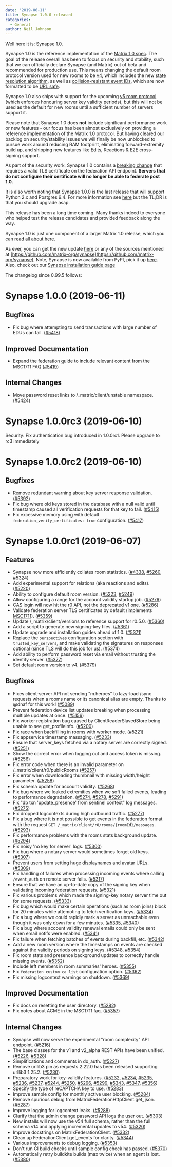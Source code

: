 ```yaml
---
date: '2019-06-11'
title: Synapse 1.0.0 released
categories:
  - General
author: Neil Johnson
---
```


Well here it is: Synapse 1.0.

Synapse 1.0 is the reference implementation of the [Matrix 1.0 spec](https://matrix.org/docs/spec). The goal of the release overall has been to focus on security and stability, such that we can officially declare Synapse (and Matrix) out of beta and recommended for production use. This means changing the default room protocol version used for new rooms to be [v4](https://github.com/matrix-org/matrix-doc/blob/37871106c6fc6013c17b5711fb93853fff140267/proposals/2002-rooms-v4.md), which includes the new [state resolution algorithm](https://github.com/matrix-org/matrix-doc/blob/f714aaadd011ac736d779f8460202a8d95799123/proposals/1442-state-resolution.md), as well as [collision-resistant event IDs](https://github.com/matrix-org/matrix-doc/blob/erikj/event_id_hashes/proposals/1659-event-id-as-hashes.md), which are now formatted to be [URL safe](https://github.com/matrix-org/matrix-doc/blob/rav/proposal/no_slash_in_event_id/proposals/1884-replace-slashes-in-event_ids.md).

Synapse 1.0 also ships with support for the upcoming [v5 room protocol](https://matrix.org/docs/spec/rooms/v5.html) (which enforces honouring server key validity periods), but this will not be used as the default for new rooms until a sufficient number of servers support it.

Please note that Synapse 1.0 does **not** include significant performance work or new features - our focus has been almost exclusively on providing a reference implementation of the Matrix 1.0 protocol. But having cleared our backlog on security/stability issues we will finally be now unblocked to pursue work around reducing RAM footprint, eliminating forward-extremity build up, and shipping new features like Edits, Reactions & E2E cross-signing support.

As part of the security work, Synapse 1.0 contains a [breaking change](https://github.com/matrix-org/synapse/blob/master/docs/MSC1711_certificates_FAQ.md#it-used-to-work-just-fine-why-are-you-breaking-everything) that requires a valid TLS certificate on the federation API endpoint. **Servers that do not configure their certificate will no longer be able to federate post 1.0.**

It is also worth noting that Synapse 1.0.0 is the last release that will support Python 2.x and Postgres 9.4. For more information see [here](/blog/2019/04/08/synapse-deprecating-postgres-9-4-and-python-2-x) but the TL;DR is that you should upgrade asap.

This release has been a long time coming. Many thanks indeed to everyone who helped test the release candidates and provided feedback along the way.

Synapse 1.0 is just one component of a larger Matrix 1.0 release, which you can [read all about here](/blog/2019/06/11/introducing-matrix-1-0-and-the-matrix-org-foundation).

As ever, you can get the new update [here](https://github.com/matrix-org/synapse/releases/tag/v1.0.0) or any of the sources mentioned at [https://github.com/matrix-org/synapse](https://github.com/matrix-org/synapse). Note, Synapse is now available from PyPI, pick it up [here](https://pypi.org/project/matrix-synapse/). Also, check out our [Synapse installation guide page](https://matrix.org/docs/guides/installing-synapse)

The changelog since 0.99.5 follows:

Synapse 1.0.0 (2019-06-11)
==========================

Bugfixes
--------

- Fix bug where attempting to send transactions with large number of EDUs can fail. ([\#5418](https://github.com/matrix-org/synapse/issues/5418))


Improved Documentation
----------------------

- Expand the federation guide to include relevant content from the MSC1711 FAQ ([\#5419](https://github.com/matrix-org/synapse/issues/5419))


Internal Changes
----------------

- Move password reset links to /_matrix/client/unstable namespace. ([\#5424](https://github.com/matrix-org/synapse/issues/5424))


Synapse 1.0.0rc3 (2019-06-10)
=============================

Security: Fix authentication bug introduced in 1.0.0rc1. Please upgrade to rc3 immediately


Synapse 1.0.0rc2 (2019-06-10)
=============================

Bugfixes
--------

- Remove redundant warning about key server response validation. ([\#5392](https://github.com/matrix-org/synapse/issues/5392))
- Fix bug where old keys stored in the database with a null valid until timestamp caused all verification requests for that key to fail. ([\#5415](https://github.com/matrix-org/synapse/issues/5415))
- Fix excessive memory using with default `federation_verify_certificates: true` configuration. ([\#5417](https://github.com/matrix-org/synapse/issues/5417))


Synapse 1.0.0rc1 (2019-06-07)
=============================

Features
--------

- Synapse now more efficiently collates room statistics. ([\#4338](https://github.com/matrix-org/synapse/issues/4338), [\#5260](https://github.com/matrix-org/synapse/issues/5260), [\#5324](https://github.com/matrix-org/synapse/issues/5324))
- Add experimental support for relations (aka reactions and edits). ([\#5220](https://github.com/matrix-org/synapse/issues/5220))
- Ability to configure default room version. ([\#5223](https://github.com/matrix-org/synapse/issues/5223), [\#5249](https://github.com/matrix-org/synapse/issues/5249))
- Allow configuring a range for the account validity startup job. ([\#5276](https://github.com/matrix-org/synapse/issues/5276))
- CAS login will now hit the r0 API, not the deprecated v1 one. ([\#5286](https://github.com/matrix-org/synapse/issues/5286))
- Validate federation server TLS certificates by default (implements [MSC1711](https://github.com/matrix-org/matrix-doc/blob/master/proposals/1711-x509-for-federation.md)). ([\#5359](https://github.com/matrix-org/synapse/issues/5359))
- Update /_matrix/client/versions to reference support for r0.5.0. ([\#5360](https://github.com/matrix-org/synapse/issues/5360))
- Add a script to generate new signing-key files. ([\#5361](https://github.com/matrix-org/synapse/issues/5361))
- Update upgrade and installation guides ahead of 1.0. ([\#5371](https://github.com/matrix-org/synapse/issues/5371))
- Replace the `perspectives` configuration section with `trusted_key_servers`, and make validating the signatures on responses optional (since TLS will do this job for us). ([\#5374](https://github.com/matrix-org/synapse/issues/5374))
- Add ability to perform password reset via email without trusting the identity server. ([\#5377](https://github.com/matrix-org/synapse/issues/5377))
- Set default room version to v4. ([\#5379](https://github.com/matrix-org/synapse/issues/5379))


Bugfixes
--------

- Fixes client-server API not sending "m.heroes" to lazy-load /sync requests when a rooms name or its canonical alias are empty. Thanks to @dnaf for this work! ([\#5089](https://github.com/matrix-org/synapse/issues/5089))
- Prevent federation device list updates breaking when processing multiple updates at once. ([\#5156](https://github.com/matrix-org/synapse/issues/5156))
- Fix worker registration bug caused by ClientReaderSlavedStore being unable to see get_profileinfo. ([\#5200](https://github.com/matrix-org/synapse/issues/5200))
- Fix race when backfilling in rooms with worker mode. ([\#5221](https://github.com/matrix-org/synapse/issues/5221))
- Fix appservice timestamp massaging. ([\#5233](https://github.com/matrix-org/synapse/issues/5233))
- Ensure that server_keys fetched via a notary server are correctly signed. ([\#5251](https://github.com/matrix-org/synapse/issues/5251))
- Show the correct error when logging out and access token is missing. ([\#5256](https://github.com/matrix-org/synapse/issues/5256))
- Fix error code when there is an invalid parameter on /_matrix/client/r0/publicRooms ([\#5257](https://github.com/matrix-org/synapse/issues/5257))
- Fix error when downloading thumbnail with missing width/height parameter. ([\#5258](https://github.com/matrix-org/synapse/issues/5258))
- Fix schema update for account validity. ([\#5268](https://github.com/matrix-org/synapse/issues/5268))
- Fix bug where we leaked extremities when we soft failed events, leading to performance degradation. ([\#5274](https://github.com/matrix-org/synapse/issues/5274), [\#5278](https://github.com/matrix-org/synapse/issues/5278), [\#5291](https://github.com/matrix-org/synapse/issues/5291))
- Fix "db txn 'update_presence' from sentinel context" log messages. ([\#5275](https://github.com/matrix-org/synapse/issues/5275))
- Fix dropped logcontexts during high outbound traffic. ([\#5277](https://github.com/matrix-org/synapse/issues/5277))
- Fix a bug where it is not possible to get events in the federation format with the request `GET /_matrix/client/r0/rooms/{roomId}/messages`. ([\#5293](https://github.com/matrix-org/synapse/issues/5293))
- Fix performance problems with the rooms stats background update. ([\#5294](https://github.com/matrix-org/synapse/issues/5294))
- Fix noisy 'no key for server' logs. ([\#5300](https://github.com/matrix-org/synapse/issues/5300))
- Fix bug where a notary server would sometimes forget old keys. ([\#5307](https://github.com/matrix-org/synapse/issues/5307))
- Prevent users from setting huge displaynames and avatar URLs. ([\#5309](https://github.com/matrix-org/synapse/issues/5309))
- Fix handling of failures when processing incoming events where calling `/event_auth` on remote server fails. ([\#5317](https://github.com/matrix-org/synapse/issues/5317))
- Ensure that we have an up-to-date copy of the signing key when validating incoming federation requests. ([\#5321](https://github.com/matrix-org/synapse/issues/5321))
- Fix various problems which made the signing-key notary server time out for some requests. ([\#5333](https://github.com/matrix-org/synapse/issues/5333))
- Fix bug which would make certain operations (such as room joins) block for 20 minutes while attemoting to fetch verification keys. ([\#5334](https://github.com/matrix-org/synapse/issues/5334))
- Fix a bug where we could rapidly mark a server as unreachable even though it was only down for a few minutes. ([\#5335](https://github.com/matrix-org/synapse/issues/5335), [\#5340](https://github.com/matrix-org/synapse/issues/5340))
- Fix a bug where account validity renewal emails could only be sent when email notifs were enabled. ([\#5341](https://github.com/matrix-org/synapse/issues/5341))
- Fix failure when fetching batches of events during backfill, etc. ([\#5342](https://github.com/matrix-org/synapse/issues/5342))
- Add a new room version where the timestamps on events are checked against the validity periods on signing keys. ([\#5348](https://github.com/matrix-org/synapse/issues/5348), [\#5354](https://github.com/matrix-org/synapse/issues/5354))
- Fix room stats and presence background updates to correctly handle missing events. ([\#5352](https://github.com/matrix-org/synapse/issues/5352))
- Include left members in room summaries' heroes. ([\#5355](https://github.com/matrix-org/synapse/issues/5355))
- Fix `federation_custom_ca_list` configuration option. ([\#5362](https://github.com/matrix-org/synapse/issues/5362))
- Fix missing logcontext warnings on shutdown. ([\#5369](https://github.com/matrix-org/synapse/issues/5369))


Improved Documentation
----------------------

- Fix docs on resetting the user directory. ([\#5282](https://github.com/matrix-org/synapse/issues/5282))
- Fix notes about ACME in the MSC1711 faq. ([\#5357](https://github.com/matrix-org/synapse/issues/5357))


Internal Changes
----------------

- Synapse will now serve the experimental "room complexity" API endpoint. ([\#5216](https://github.com/matrix-org/synapse/issues/5216))
- The base classes for the v1 and v2_alpha REST APIs have been unified. ([\#5226](https://github.com/matrix-org/synapse/issues/5226), [\#5328](https://github.com/matrix-org/synapse/issues/5328))
- Simplifications and comments in do_auth. ([\#5227](https://github.com/matrix-org/synapse/issues/5227))
- Remove urllib3 pin as requests 2.22.0 has been released supporting urllib3 1.25.2. ([\#5230](https://github.com/matrix-org/synapse/issues/5230))
- Preparatory work for key-validity features. ([\#5232](https://github.com/matrix-org/synapse/issues/5232), [\#5234](https://github.com/matrix-org/synapse/issues/5234), [\#5235](https://github.com/matrix-org/synapse/issues/5235), [\#5236](https://github.com/matrix-org/synapse/issues/5236), [\#5237](https://github.com/matrix-org/synapse/issues/5237), [\#5244](https://github.com/matrix-org/synapse/issues/5244), [\#5250](https://github.com/matrix-org/synapse/issues/5250), [\#5296](https://github.com/matrix-org/synapse/issues/5296), [\#5299](https://github.com/matrix-org/synapse/issues/5299), [\#5343](https://github.com/matrix-org/synapse/issues/5343), [\#5347](https://github.com/matrix-org/synapse/issues/5347), [\#5356](https://github.com/matrix-org/synapse/issues/5356))
- Specify the type of reCAPTCHA key to use. ([\#5283](https://github.com/matrix-org/synapse/issues/5283))
- Improve sample config for monthly active user blocking. ([\#5284](https://github.com/matrix-org/synapse/issues/5284))
- Remove spurious debug from MatrixFederationHttpClient.get_json. ([\#5287](https://github.com/matrix-org/synapse/issues/5287))
- Improve logging for logcontext leaks. ([\#5288](https://github.com/matrix-org/synapse/issues/5288))
- Clarify that the admin change password API logs the user out. ([\#5303](https://github.com/matrix-org/synapse/issues/5303))
- New installs will now use the v54 full schema, rather than the full schema v14 and applying incremental updates to v54. ([\#5320](https://github.com/matrix-org/synapse/issues/5320))
- Improve docstrings on MatrixFederationClient. ([\#5332](https://github.com/matrix-org/synapse/issues/5332))
- Clean up FederationClient.get_events for clarity. ([\#5344](https://github.com/matrix-org/synapse/issues/5344))
- Various improvements to debug logging. ([\#5353](https://github.com/matrix-org/synapse/issues/5353))
- Don't run CI build checks until sample config check has passed. ([\#5370](https://github.com/matrix-org/synapse/issues/5370))
- Automatically retry buildkite builds (max twice) when an agent is lost. ([\#5380](https://github.com/matrix-org/synapse/issues/5380))
